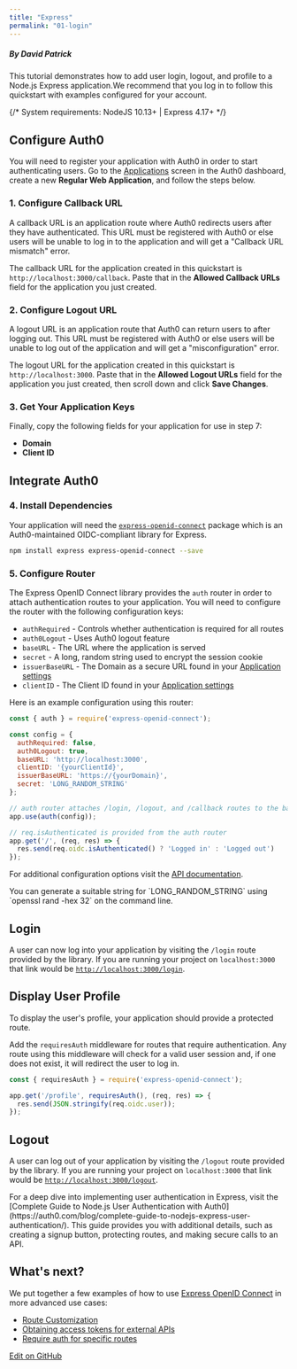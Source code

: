 ```yaml
---
title: "Express"
permalink: "01-login"
---
```


##### By David Patrick

This tutorial demonstrates how to add user login, logout, and profile to a Node.js Express application.We recommend that you log in to follow this quickstart with examples configured for your account.

{/* <Card title="View on Github" href="https://github.com/auth0-samples/auth0-express-webapp-sample/tree/master/01-Login" icon="github">
System requirements: NodeJS 10.13+ | Express 4.17+
</Card> */}
## Configure Auth0

You will need to register your application with Auth0 in order to start authenticating users. Go to the [Applications](https://manage.auth0.com/#/applications) screen in the Auth0 dashboard, create a new **Regular Web Application**, and follow the steps below.

### 1. Configure Callback URL

A callback URL is an application route where Auth0 redirects users after they have authenticated. This URL must be registered with Auth0 or else users will be unable to log in to the application and will get a "Callback URL mismatch" error.

The callback URL for the application created in this quickstart is `http://localhost:3000/callback`. Paste that in the **Allowed Callback URLs** field for the application you just created.

### 2. Configure Logout URL

A logout URL is an application route that Auth0 can return users to after logging out. This URL must be registered with Auth0 or else users will be unable to log out of the application and will get a "misconfiguration" error.

The logout URL for the application created in this quickstart is `http://localhost:3000`. Paste that in the **Allowed Logout URLs** field for the application you just created, then scroll down and click **Save Changes**.

### 3. Get Your Application Keys

Finally, copy the following fields for your application for use in step 7:

* **Domain**
* **Client ID**

## Integrate Auth0

### 4. Install Dependencies

Your application will need the [`express-openid-connect`](https://github.com/auth0/express-openid-connect) package which is an Auth0-maintained OIDC-compliant library for Express.

```bash lines
npm install express express-openid-connect --save
```






### 5. Configure Router

The Express OpenID Connect library provides the `auth` router in order to attach authentication routes to your application. You will need to configure the router with the following configuration keys:

* `authRequired` - Controls whether authentication is required for all routes
* `auth0Logout` - Uses Auth0 logout feature
* `baseURL` - The URL where the application is served
* `secret` - A long, random string used to encrypt the session cookie
* `issuerBaseURL` - The Domain as a secure URL found in your [Application settings](https://manage.auth0.com/#/applications/{yourClientId}/settings)
* `clientID` - The Client ID found in your [Application settings](https://manage.auth0.com/#/applications/{yourClientId}/settings)

Here is an example configuration using this router:

```javascript lines
const { auth } = require('express-openid-connect');

const config = {
  authRequired: false,
  auth0Logout: true,
  baseURL: 'http://localhost:3000',
  clientID: '{yourClientId}',
  issuerBaseURL: 'https://{yourDomain}',
  secret: 'LONG_RANDOM_STRING'
};

// auth router attaches /login, /logout, and /callback routes to the baseURL
app.use(auth(config));

// req.isAuthenticated is provided from the auth router
app.get('/', (req, res) => {
  res.send(req.oidc.isAuthenticated() ? 'Logged in' : 'Logged out')
});
```






For additional configuration options visit the [API documentation](https://auth0.github.io/express-openid-connect).

<Callout icon="file-lines" iconType="regular">
You can generate a suitable string for `LONG_RANDOM_STRING` using `openssl rand -hex 32` on the command line.
</Callout>

## Login

A user can now log into your application by visiting the `/login` route provided by the library. If you are running your project on `localhost:3000` that link would be [`http://localhost:3000/login`](http://localhost:3000/login).

## Display User Profile

To display the user's profile, your application should provide a protected route.

Add the `requiresAuth` middleware for routes that require authentication. Any route using this middleware will check for a valid user session and, if one does not exist, it will redirect the user to log in.

```javascript lines
const { requiresAuth } = require('express-openid-connect');

app.get('/profile', requiresAuth(), (req, res) => {
  res.send(JSON.stringify(req.oidc.user));
});
```






## Logout

A user can log out of your application by visiting the `/logout` route provided by the library. If you are running your project on `localhost:3000` that link would be [`http://localhost:3000/logout`](http://localhost:3000/logout).

<Callout icon="file-lines" iconType="regular">
For a deep dive into implementing user authentication in Express, visit the [Complete Guide to Node.js User Authentication with Auth0](https://auth0.com/blog/complete-guide-to-nodejs-express-user-authentication/). This guide provides you with additional details, such as creating a signup button, protecting routes, and making secure calls to an API.
</Callout>

## What's next?

We put together a few examples of how to use [Express OpenID Connect](https://github.com/auth0/express-openid-connect) in more advanced use cases:

* [Route Customization](https://github.com/auth0/express-openid-connect/blob/master/EXAMPLES.md#3-route-customization)
* [Obtaining access tokens for external APIs](https://github.com/auth0/express-openid-connect/blob/master/EXAMPLES.md#4-obtaining-access-tokens-to-call-external-apis)
* [Require auth for specific routes](https://github.com/auth0/express-openid-connect/blob/master/EXAMPLES.md#2-require-authentication-for-specific-routes)







[Edit on GitHub](https://github.com/auth0/docs/edit/master/articles/quickstart/webapp/express/01-login.md)